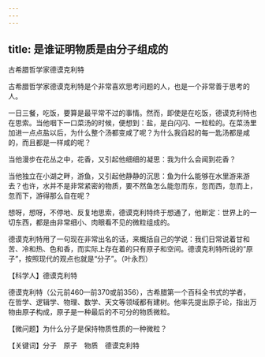 ```yaml
---
---
---
```

title: 是谁证明物质是由分子组成的
---




古希腊哲学家德谟克利特



古希腊哲学家德谟克利特是个非常喜欢思考问题的人，也是一个非常善于思考的人。

一日三餐，吃饭，要算是最平常不过的事情。然而，即使是在吃饭，德谟克利特也在思索。当他咽下一口菜汤的时候，便想到：盐，是白闪闪、一粒粒的。在菜汤里加进一点点盐以后，为什么整个汤都变咸了呢？为什么我舀起的每一匙汤都是咸的，而且都是一样咸的呢？

当他漫步在花丛之中，花香，又引起他细细的凝思：我为什么会闻到花香？

当他独立在小湖之畔，游鱼，又引起他静静的沉思：鱼为什么能够在水里游来游去？也许，水并不是非常紧密的物质，要不然鱼怎么能忽而东，忽而西，忽而上，忽而下，游得那么自在呢？

想呀，想呀，不停地、反复地思索，德谟克利特终于想通了，他断定：世界上的一切东西，都是由非常细小、肉眼看不见的微粒组成的。

德谟克利特用了一句现在非常出名的话，来概括自己的学说：我们日常说着甘和苦、冷和热、色和香，而实际上存在着的只有原子和空间。德谟克利特所说的“原子”，按照现代的观点也就是“分子”。（叶永烈）





【科学人】德谟克利特

德谟克利特（公元前460—前370或前356），古希腊第一个百科全书式的学者，在哲学、逻辑学、物理、数学、天文等领域都有建树。他率先提出原子论，指出万物由原子构成，原子是一种最后的不可分的物质微粒。

【微问题】为什么分子是保持物质性质的一种微粒？

【关键词】分子　原子　物质　德谟克利特